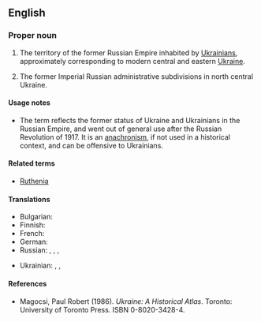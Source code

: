 ==English==
{{wikipedia}}

===Proper noun===
{{en-proper noun}}

# {{context|historical|lang=en}} The territory of the former Russian Empire inhabited by [[Ukrainian]]s, approximately corresponding to modern central and eastern [[Ukraine]].
# {{context|historical|lang=en}} The former Imperial Russian administrative subdivisions in north central Ukraine.

====Usage notes====
* The term reflects the former status of Ukraine and Ukrainians in the Russian Empire, and went out of general use after the Russian Revolution of 1917. It is an [[anachronism]], if not used in a historical context, and can be offensive to Ukrainians.

====Related terms====
* [[Ruthenia]]

====Translations====
{{trans-top|a historical area}}
* Bulgarian: {{t|bg|Малорусия|f|tr=Malorúsija|sc=Cyrl}}
* Finnish: {{t|fi|Vähä-Venäjä}}
* French: {{t+|fr|Petite Russie|f}}
* German: {{t|de|Kleinrussland|n}}
* Russian: {{t|ru|Малая Русь|f|tr=Málaja Rusʹ|sc=Cyrl}}, {{t|ru|Малая Россия|f|tr=Málaja Rossíja|sc=Cyrl}}, {{t+|ru|Малороссия|f|tr=Maloróssija|sc=Cyrl}}, {{t|ru|Малоруссия|f|tr=Malorússija|sc=Cyrl}} {{qualifier|less common}}
{{trans-mid}}
* Ukrainian: {{t|uk|Мала Русь|f|tr=Malá Rusʹ|sc=Cyrl}}, {{t|uk|Мала Росія|f|tr=Malá Rosíja|sc=Cyrl}}, {{t|uk|Малоросія|f|tr=Malorósija|sc=Cyrl}}
{{trans-bottom}}

====References====
* Magocsi, Paul Robert (1986).  ''Ukraine: A Historical Atlas''.  Toronto: University of Toronto Press.  ISBN 0-8020-3428-4.